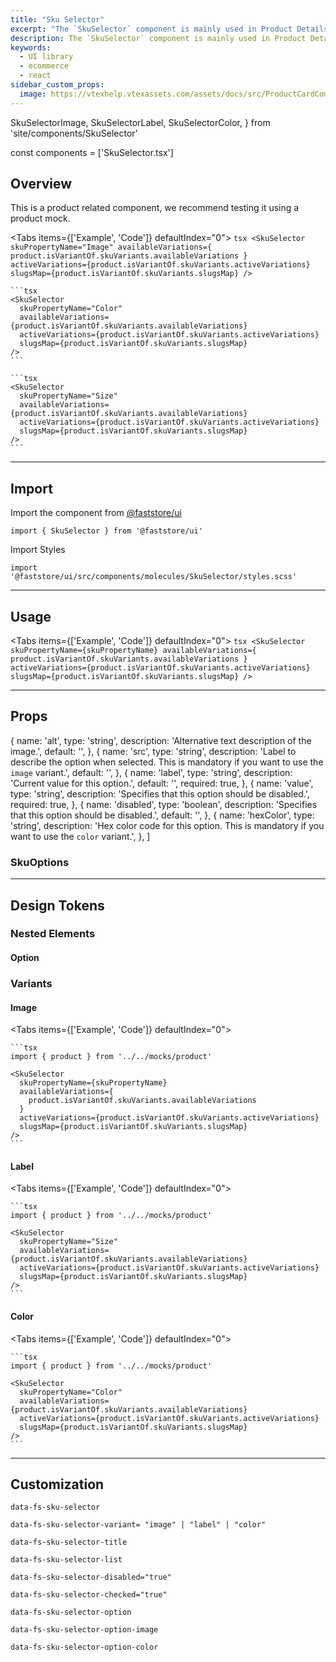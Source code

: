 ```yaml
---
title: "Sku Selector"
excerpt: "The `SkuSelector` component is mainly used in Product Details Pages (PDPs) to display all the available variants for a given product."
description: The `SkuSelector` component is mainly used in Product Details Pages (PDPs) to display all the available variants for a given product.
keywords:
  - UI library
  - ecommerce
  - react
sidebar_custom_props:
  image: https://vtexhelp.vtexassets.com/assets/docs/src/ProductCardComponent___e6502d57cf7e5bf247f86b64577d4141.png
---
```


  SkuSelectorImage,
  SkuSelectorLabel,
  SkuSelectorColor,
} from 'site/components/SkuSelector'


const components = ['SkuSelector.tsx']


## Overview

This is a product related component, we recommend testing it using a product mock.

<Tabs items={['Example', 'Code']} defaultIndex="0">
  <Tab>
    <OverviewSection>
      <SkuSelectorImage />
      <SkuSelectorLabel />
      <SkuSelectorColor />
    </OverviewSection>
  </Tab>
  <Tab>
    ```tsx
    <SkuSelector
      skuPropertyName="Image"
      availableVariations={
        product.isVariantOf.skuVariants.availableVariations
      }
      activeVariations={product.isVariantOf.skuVariants.activeVariations}
      slugsMap={product.isVariantOf.skuVariants.slugsMap}
    />
    ```

    ```tsx
    <SkuSelector
      skuPropertyName="Color"
      availableVariations={product.isVariantOf.skuVariants.availableVariations}
      activeVariations={product.isVariantOf.skuVariants.activeVariations}
      slugsMap={product.isVariantOf.skuVariants.slugsMap}
    />
    ```

    ```tsx
    <SkuSelector
      skuPropertyName="Size"
      availableVariations={product.isVariantOf.skuVariants.availableVariations}
      activeVariations={product.isVariantOf.skuVariants.activeVariations}
      slugsMap={product.isVariantOf.skuVariants.slugsMap}
    />
    ```

  </Tab>
</Tabs>

---

## Import

Import the component from [@faststore/ui](/../components)

```tsx
import { SkuSelector } from '@faststore/ui'
```

Import Styles

```tsx
import '@faststore/ui/src/components/molecules/SkuSelector/styles.scss'
```

---

## Usage

<Tabs items={['Example', 'Code']} defaultIndex="0">
  <Tab>
    <OverviewSection>
      <SkuSelectorImage />
    </OverviewSection>
  </Tab>
  <Tab>
    ```tsx
    <SkuSelector
      skuPropertyName={skuPropertyName}
      availableVariations={
        product.isVariantOf.skuVariants.availableVariations
      }
      activeVariations={product.isVariantOf.skuVariants.activeVariations}
      slugsMap={product.isVariantOf.skuVariants.slugsMap}
    />
    ```

  </Tab>
</Tabs>

---

## Props

  {
    name: 'alt',
    type: 'string',
    description: 'Alternative text description of the image.',
    default: '',
  },
  {
    name: 'src',
    type: 'string',
    description:
      'Label to describe the option when selected. This is mandatory if you want to use the `image` variant.',
    default: '',
  },
  {
    name: 'label',
    type: 'string',
    description: 'Current value for this option.',
    default: '',
    required: true,
  },
  {
    name: 'value',
    type: 'string',
    description: 'Specifies that this option should be disabled.',
    required: true,
  },
  {
    name: 'disabled',
    type: 'boolean',
    description: 'Specifies that this option should be disabled.',
    default: '',
  },
  {
    name: 'hexColor',
    type: 'string',
    description:
      'Hex color code for this option. This is mandatory if you want to use the `color` variant.',
  },
]

<ComponentPropsSection component="SkuSelector" />

### SkuOptions

<PropsSection propsList={propsSkuOptions} />

---

## Design Tokens

<TokenTable>
  <TokenRow token="--fs-sku-selector-row-gap" value="var(--fs-spacing-2)" />
  <TokenRow
    token="--fs-sku-selector-column-gap"
    value="var(--fs-sku-selector-row-gap)"
  />
  <TokenRow token="--fs-sku-selector-text-size" value="var(--fs-text-size-1)" />
</TokenTable>

### Nested Elements

#### Option

<TokenTable>
  <TokenRow
    token="--fs-sku-selector-option-width"
    value="var(--fs-spacing-7)"
  />
  <TokenRow
    token="--fs-sku-selector-option-height"
    value="var(--fs-sku-selector-option-width)"
  />
  <TokenRow
    token="--fs-sku-selector-option-bkg-color-hover"
    value="var(--fs-color-primary-bkg-light)"
    isColor
  />
  <TokenDivider />
  <TokenRow
    token="--fs-sku-selector-option-transition-timing"
    value="var(--fs-transition-timing)"
  />
  <TokenRow token="--fs-sku-selector-option-transition-function" value="ease" />
  <TokenDivider />
  <TokenRow
    token="--fs-sku-selector-option-border-width"
    value="var(--fs-border-width-thick)"
  />
  <TokenRow
    token="--fs-sku-selector-option-border-color"
    value="var(--fs-color-neutral-7)"
    isColor
  />
  <TokenRow
    token="--fs-sku-selector-option-border-radius"
    value="var(--fs-border-radius)"
  />
  <TokenRow
    token="--fs-sku-selector-option-border-color-hover"
    value="var(--fs-border-color-active)"
    isColor
  />
  <TokenDivider />
  <TokenRow
    token="--fs-sku-selector-option-checked-border-width"
    value="var(--fs-sku-selector-option-border-width)"
  />
  <TokenRow
    token="--fs-sku-selector-option-checked-border-color"
    value="var(--fs-sku-selector-option-border-color-hover)"
    isColor
  />
  <TokenRow
    token="--fs-sku-selector-option-checked-box-shadow"
    value="0 0 0 var(--fs-border-width-thickest) var(--fs-color-focus-ring-outline)"
  />
  <TokenRow
    token="--fs-sku-selector-option-checked-bkg-color"
    value="var(--fs-sku-selector-option-bkg-color-hover)"
    isColor
  />
  <TokenDivider />
  <TokenRow
    token="--fs-sku-selector-option-disabled-width"
    value="var(--fs-border-width)"
  />
  <TokenRow
    token="--fs-sku-selector-option-disabled-color"
    value="var(--fs-color-disabled-text)"
    isColor
  />
  <TokenRow
    token="--fs-sku-selector-option-disabled-border-color"
    value="var(--fs-border-color-disabled)"
    isColor
  />
  <TokenRow
    token="--fs-sku-selector-option-disabled-bkg-color"
    value="var(--fs-sku-selector-option-disabled-border-color)"
    isColor
  />
</TokenTable>

### Variants

#### Image

<Tabs items={['Example', 'Code']} defaultIndex="0">
  <Tab>
    <OverviewSection>
      <SkuSelectorImage />
    </OverviewSection>
  </Tab>
  <Tab>

    ```tsx
    import { product } from '../../mocks/product'

    <SkuSelector
      skuPropertyName={skuPropertyName}
      availableVariations={
        product.isVariantOf.skuVariants.availableVariations
      }
      activeVariations={product.isVariantOf.skuVariants.activeVariations}
      slugsMap={product.isVariantOf.skuVariants.slugsMap}
    />
    ```

  </Tab>
</Tabs>

<TokenTable>
  <TokenRow token="--fs-sku-selector-image-width" value="var(--fs-spacing-6)" />
  <TokenRow
    token="--fs-sku-selector-image-height"
    value="var(--fs-sku-selector-image-width)"
  />
  <TokenRow
    token="--fs-sku-selector-image-border-radius"
    value="var(--fs-border-radius-small)"
  />
</TokenTable>

#### Label

<Tabs items={['Example', 'Code']} defaultIndex="0">
  <Tab>
    <OverviewSection>
      <SkuSelectorLabel />
    </OverviewSection>
  </Tab>
  <Tab>

    ```tsx
    import { product } from '../../mocks/product'

    <SkuSelector
      skuPropertyName="Size"
      availableVariations={product.isVariantOf.skuVariants.availableVariations}
      activeVariations={product.isVariantOf.skuVariants.activeVariations}
      slugsMap={product.isVariantOf.skuVariants.slugsMap}
    />
    ```

  </Tab>
</Tabs>

#### Color

<Tabs items={['Example', 'Code']} defaultIndex="0">
  <Tab>
    <OverviewSection>
      <SkuSelectorColor />
    </OverviewSection>
  </Tab>
  <Tab>

    ```tsx
    import { product } from '../../mocks/product'

    <SkuSelector
      skuPropertyName="Color"
      availableVariations={product.isVariantOf.skuVariants.availableVariations}
      activeVariations={product.isVariantOf.skuVariants.activeVariations}
      slugsMap={product.isVariantOf.skuVariants.slugsMap}
    />
    ```

  </Tab>
</Tabs>

<TokenTable>
  <TokenRow
    token="--fs-sku-selector-color-width"
    value="var(--fs-sku-selector-image-width)"
  />
  <TokenRow
    token="--fs-sku-selector-color-height"
    value="var(--fs-sku-selector-color-width)"
  />
  <TokenRow
    token="--fs-sku-selector-color-border-radius"
    value="var(--fs-sku-selector-image-border-radius)"
  />
</TokenTable>

---

## Customization

`data-fs-sku-selector`

`data-fs-sku-selector-variant= "image" | "label" | "color"`

`data-fs-sku-selector-title`

`data-fs-sku-selector-list`

`data-fs-sku-selector-disabled="true"`

`data-fs-sku-selector-checked="true"`

`data-fs-sku-selector-option`

`data-fs-sku-selector-option-image`

`data-fs-sku-selector-option-color`
